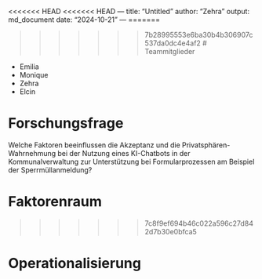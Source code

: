 <<<<<<< HEAD
<<<<<<< HEAD
---
title: "Untitled"
author: "Zehra"
output: md_document
date: "2024-10-21"
---
=======

>>>>>>> 7b28995553e6ba30b4b306907c537da0dc4e4af2
# Teammitglieder

-   Emilia
-   Monique
-   Zehra
-   Elcin 

# Forschungsfrage

Welche Faktoren beeinflussen die Akzeptanz und die
Privatsphären-Wahrnehmung bei der Nutzung eines KI-Chatbots in der
Kommunalverwaltung zur Unterstützung bei Formularprozessen am Beispiel
der Sperrmüllanmeldung?

# Faktorenraum
>>>>>>> 7c8f9ef694b46c022a596c27d842d7b30e0bfca5

# Operationalisierung
